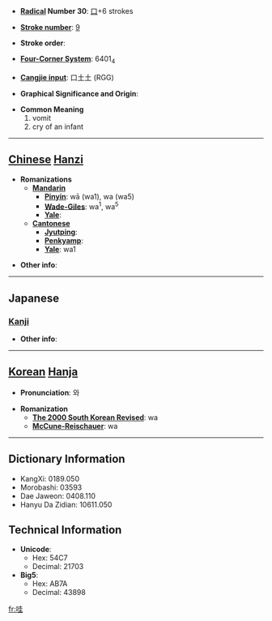 * '''[[Wiktionary:Chinese radical index| Radical]] Number 30''': [[Wiktionary:Chinese radical index 口|口]]+6 strokes

* '''[[Wiktionary:Chinese total strokes index|Stroke number]]''': [[Wiktionary:Chinese total strokes index 9|9]]

* '''Stroke order''': 

* '''[[Wiktionary:Chinese four corner index|Four-Corner System]]''': 6401<sub>4</sub>

* '''[[Wiktionary:Chinese Cangjie index|Cangjie input]]''': 口土土 (RGG)

* '''Graphical Significance and Origin''': 

* '''Common Meaning'''
*#vomit
*# cry of an infant


----

== [[Chinese]] [[Hanzi]] ==

* '''Romanizations'''
** '''[[Mandarin]]'''
*** '''[[Pinyin]]''': wā (wa1), wa (wa5)
*** '''[[Wade-Giles]]''': wa<sup>1</sup>, wa<sup>5</sup>
*** '''[[Yale]]''': 
** '''[[Cantonese]]'''
*** '''[[Jyutping]]''':
*** '''[[Penkyamp]]''': 
*** '''[[Yale]]''': wa1

* '''Other info''': 

----

==Japanese==
===[[Kanji]]===
{{kanji|on readings=[[あい]] (ai), [[え]] (e), [[わ]] (wa)|kun readings=[[よこしま]] (yokoshima), [[はく]] (haku), [[むせぶ]] (musebu)}}

* '''Other info''':  

----

== [[Korean]] [[Hanja]] ==

* '''Pronunciation''': 와

* '''Romanization'''
** '''[[The 2000 South Korean Revised Romanization|The 2000 South Korean Revised]]''': wa
** '''[[McCune-Reischauer]]''': wa

----

== Dictionary Information ==

* KangXi: 0189.050
* Morobashi: 03593
* Dae Jaweon: 0408.110
* Hanyu Da Zidian: 10611.050

== Technical Information ==

* '''Unicode''':
** Hex: 54C7
** Decimal: 21703
* '''Big5''':
** Hex: AB7A
** Decimal: 43898

[[fr:哇]]